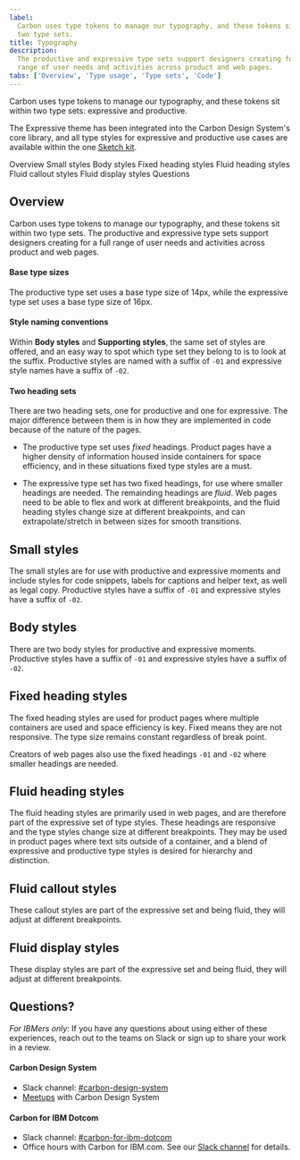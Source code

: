 ```yaml
---
label:
  Carbon uses type tokens to manage our typography, and these tokens sit within
  two type sets.
title: Typography
description:
  The productive and expressive type sets support designers creating for a full
  range of user needs and activities across product and web pages.
tabs: ['Overview', 'Type usage', 'Type sets', 'Code']
---
```



<PageDescription>

Carbon uses type tokens to manage our typography, and these tokens sit within
two type sets: expressive and productive.

</PageDescription>

<InlineNotification>

The Expressive theme has been integrated into the Carbon Design System's core
library, and all type styles for expressive and productive use cases are
available within the one [Sketch kit](/designing/design-kits/).

</InlineNotification>

<AnchorLinks>

<AnchorLink>Overview</AnchorLink>
<AnchorLink>Small styles</AnchorLink>
<AnchorLink>Body styles</AnchorLink>
<AnchorLink>Fixed heading styles</AnchorLink>
<AnchorLink>Fluid heading styles</AnchorLink>
<AnchorLink>Fluid callout styles</AnchorLink>
<AnchorLink>Fluid display styles</AnchorLink>
<AnchorLink>Questions</AnchorLink>

</AnchorLinks>

## Overview

Carbon uses type tokens to manage our typography, and these tokens sit within
two type sets. The productive and expressive type sets support designers
creating for a full range of user needs and activities across product and web
pages.

#### Base type sizes

The productive type set uses a base type size of 14px, while the expressive type
set uses a base type size of 16px.

#### Style naming conventions

Within **Body styles** and **Supporting styles**, the same set of styles are
offered, and an easy way to spot which type set they belong to is to look at the
suffix. Productive styles are named with a suffix of `-01` and expressive style
names have a suffix of `-02`.

#### Two heading sets

There are two heading sets, one for productive and one for expressive. The major
difference between them is in how they are implemented in code because of the
nature of the pages.

- The productive type set uses _fixed_ headings. Product pages have a higher
  density of information housed inside containers for space efficiency, and in
  these situations fixed type styles are a must.

- The expressive type set has two fixed headings, for use where smaller headings
  are needed. The remainding headings are _fluid_. Web pages need to be able to
  flex and work at different breakpoints, and the fluid heading styles change
  size at different breakpoints, and can extrapolate/stretch in between sizes
  for smooth transitions.

## Small styles

The small styles are for use with productive and expressive moments and include
styles for code snippets, labels for captions and helper text, as well as legal
copy. Productive styles have a suffix of `-01` and expressive styles have a
suffix of `-02`.

<TypesetStyle typesets="smallStyle" />

## Body styles

There are two body styles for productive and expressive moments. Productive
styles have a suffix of `-01` and expressive styles have a suffix of `-02`.

<TypesetStyle typesets="body" />

## Fixed heading styles

The fixed heading styles are used for product pages where multiple containers
are used and space efficiency is key. Fixed means they are not responsive. The
type size remains constant regardless of break point.

Creators of web pages also use the fixed headings `-01` and `-02` where smaller
headings are needed.

## Fluid heading styles

The fluid heading styles are primarily used in web pages, and are therefore part
of the expressive set of type styles. These headings are responsive and the type
styles change size at different breakpoints. They may be used in product pages
where text sits outside of a container, and a blend of expressive and productive
type styles is desired for hierarchy and distinction.

## Fluid callout styles

These callout styles are part of the expressive set and being fluid, they will
adjust at different breakpoints.

## Fluid display styles

These display styles are part of the expressive set and being fluid, they will
adjust at different breakpoints.

## Questions?

_For IBMers only:_ If you have any questions about using either of these
experiences, reach out to the teams on Slack or sign up to share your work in a
review.

#### Carbon Design System

- Slack channel:
  [#carbon-design-system](https://ibm-studios.slack.com/messages/C0M053VPT/)
- [Meetups](https://www.carbondesignsystem.com/whats-happening/meetups/) with
  Carbon Design System

#### Carbon for IBM Dotcom

- Slack channel:
  [#carbon-for-ibm-dotcom](https://cognitive-app.slack.com/archives/C2PLX8GQ6)
- Office hours with Carbon for IBM.com. See our
  [Slack channel](https://cognitive-app.slack.com/archives/C2PLX8GQ6) for
  details.
